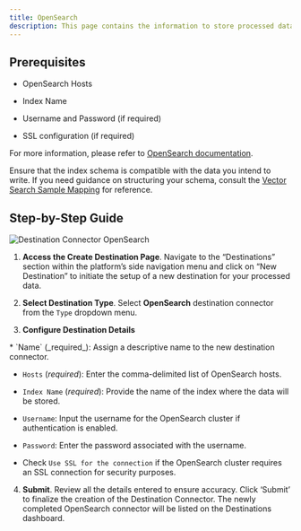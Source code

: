 ```yaml
---
title: OpenSearch 
description: This page contains the information to store processed data to an OpenSearch cluster.
---
```


## Prerequisites

*   OpenSearch Hosts
    
*   Index Name
    
*   Username and Password (if required)
    
*   SSL configuration (if required)
    

For more information, please refer to [OpenSearch documentation](https://opensearch.org/docs/latest/).

<Warning>

Ensure that the index schema is compatible with the data you intend to write. If you need guidance on structuring your schema, consult the [Vector Search Sample Mapping](/open-source/ingest/destination-connectors/opensearch#vector-search-sample-mapping) for reference.
</Warning>

## Step-by-Step Guide

![Destination Connector OpenSearch](/img/platform/Destination-OpenSearch.png)

1.  **Access the Create Destination Page**. Navigate to the “Destinations” section within the platform’s side navigation menu and click on “New Destination” to initiate the setup of a new destination for your processed data.
    
2.  **Select Destination Type**. Select **OpenSearch** destination connector from the `Type` dropdown menu.
    
3.  **Configure Destination Details**
    
<Note>
*   `Name` (_required_): Assign a descriptive name to the new destination connector.
    
*   `Hosts` (_required_): Enter the comma-delimited list of OpenSearch hosts.
    
*   `Index Name` (_required_): Provide the name of the index where the data will be stored.
    
*   `Username`: Input the username for the OpenSearch cluster if authentication is enabled.
    
*   `Password`: Enter the password associated with the username.
    
*   Check `Use SSL for the connection` if the OpenSearch cluster requires an SSL connection for security purposes.
</Note> 

4.  **Submit**. Review all the details entered to ensure accuracy. Click ‘Submit’ to finalize the creation of the Destination Connector. The newly completed OpenSearch connector will be listed on the Destinations dashboard.